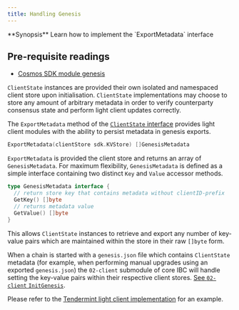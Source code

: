 ```yaml
---
title: Handling Genesis
---
```


<Note>
**Synopsis**
Learn how to implement the `ExportMetadata` interface
</Note>

<Note>

## Pre-requisite readings

* [Cosmos SDK module genesis](https://docs.cosmos.network/v0.47/building-modules/genesis)

</Note>

`ClientState` instances are provided their own isolated and namespaced client store upon initialisation. `ClientState` implementations may choose to store any amount of arbitrary metadata in order to verify counterparty consensus state and perform light client updates correctly.

The `ExportMetadata` method of the [`ClientState` interface](https://github.com/cosmos/ibc-go/blob/v7.0.0/modules/core/exported/client.go#L47) provides light client modules with the ability to persist metadata in genesis exports.

```go
ExportMetadata(clientStore sdk.KVStore) []GenesisMetadata
```

`ExportMetadata` is provided the client store and returns an array of `GenesisMetadata`. For maximum flexibility, `GenesisMetadata` is defined as a simple interface containing two distinct `Key` and `Value` accessor methods.

```go
type GenesisMetadata interface {
  // return store key that contains metadata without clientID-prefix
  GetKey() []byte
  // returns metadata value
  GetValue() []byte
}
```

This allows `ClientState` instances to retrieve and export any number of key-value pairs which are maintained within the store in their raw `[]byte` form.

When a chain is started with a `genesis.json` file which contains `ClientState` metadata (for example, when performing manual upgrades using an exported `genesis.json`) the `02-client` submodule of core IBC will handle setting the key-value pairs within their respective client stores. [See `02-client` `InitGenesis`](https://github.com/cosmos/ibc-go/blob/v7.0.0/modules/core/02-client/genesis.go#L18-L22).

Please refer to the [Tendermint light client implementation](https://github.com/cosmos/ibc-go/blob/v7.0.0/modules/light-clients/07-tendermint/genesis.go#L12) for an example.
